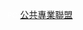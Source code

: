 <span style="height:{{{1|20px}}}; width:{{{1|20px}}};text-align:center; font-size:85%; color:#FFFFFF; display:inline-block; background:{{Party meta/color/公共專業聯盟}}; border-radius:50%">PC</span>&nbsp;[[公共專業聯盟]]<noinclude>
{{Documentation}}
[[Category:香港政党标示模板|{{PAGENAME}}]]
</noinclude>